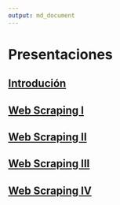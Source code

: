 ```yaml
---
output: md_document
---
```


# Presentaciones

## [Introdución](https://htmlpreview.github.io/?https://github.com/agusnieto77/Sem-UBA/blob/master/presentaciones/Sem-UBA_01.html#/Sem-UBA)

## [Web Scraping I](https://htmlpreview.github.io/?https://github.com/agusnieto77/Sem-UBA/blob/master/presentaciones/Sem-UBA_02.html#/Sem-UBA)

## [Web Scraping II](https://htmlpreview.github.io/?https://github.com/agusnieto77/Sem-UBA/blob/master/presentaciones/Sem-UBA_03.html#/Sem-UBA)

## [Web Scraping III](https://htmlpreview.github.io/?https://github.com/agusnieto77/Sem-UBA/blob/master/presentaciones/Sem-UBA_04.html#/Sem-UBA)

## [Web Scraping IV](https://htmlpreview.github.io/?https://github.com/agusnieto77/Sem-UBA/blob/master/presentaciones/Sem-UBA_05.html#/Sem-UBA)